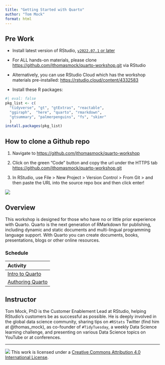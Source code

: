 ```yaml
---
title: "Getting Started with Quarto"
author: "Tom Mock"
format: html
---
```



:::{.callout-tip}

## Pre Work

- Install latest version of RStudio, [`v2022.07.1` or later](https://www.rstudio.com/products/rstudio/download/#download)

- For ALL hands-on materials, please clone <https://github.com/jthomasmock/quarto-workshop.git> via RStudio 
- Alternatively, you can use RStudio Cloud which has the workshop materials pre-installed: <https://rstudio.cloud/content/4332583>

- Install these R packages:

```r
#| eval: false
pkg_list <- c(
  "tidyverse", "gt", "gtExtras", "reactable", 
  "ggiraph",  "here", "quarto", "rmarkdown", 
  "gtsummary", "palmerpenguins", "fs", "skimr"
  )
install.packages(pkg_list)
```

:::

:::{.callout-caution collapse="true"}

## How to clone a Github repo

1. Navigate to <https://github.com/jthomasmock/quarto-workshop>

1. Click on the green "Code" button and copy the url under the HTTPS tab <https://github.com/jthomasmock/quarto-workshop.git>

1. In RStudio, use File > New Project > Version Control > From Git > and then paste the URL into the source repo box and then click enter!

![](materials/images/clone-repo.gif)

:::

## Overview

This workshop is designed for those who have no or little prior
experience with Quarto. Quarto is the
next generation of RMarkdown for publishing, including dynamic and
static documents and multi-lingual programming language support. With Quarto 
you can create documents, books, presentations, blogs or other
online resources. 


### Schedule

| Activity                                              |
|:------------------------------------------------------|
| [Intro to Quarto](materials/01-intro-quarto.html) |
| [Authoring Quarto](materials/02-authoring.html)  |

## Instructor

Tom Mock, PhD is the Customer Enablement Lead at RStudio, helping
RStudio's customers be as successful as possible. He is deeply involved
in the global data science community, sharing tips on `#RStats` Twitter
(find him at @thomas_mock), as co-founder of `#TidyTuesday`, a weekly
Data Science learning challenge, and presenting on various Data Science
topics on YouTube or at conferences.

------------------------------------------------------------------------

![](https://i.creativecommons.org/l/by/4.0/88x31.png) This work is
licensed under a [Creative Commons Attribution 4.0 International
License](https://creativecommons.org/licenses/by/4.0/).
